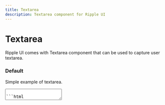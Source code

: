 ```yaml
---
title: Textarea
description: Textarea component for Ripple UI
---
```


# Textarea

Ripple UI comes with Textarea component that can be used to capture user textarea.

### Default

Simple example of textarea.

<textarea className="textarea" placeholder="Welcome!" />

```html
<textarea className="textarea" placeholder="Welcome!" />
```

### Colors

Textarea colors

<div className="flex flex-wrap gap-4">
  <textarea className="textarea-primary textarea" placeholder="Primary" />
  <textarea className="textarea-secondary textarea" placeholder="Secondary" />
  <textarea className="textarea-success textarea" placeholder="Success" />
  <textarea className="textarea-error textarea" placeholder="Error" />
  <textarea className="textarea-warning textarea" placeholder="Warning" />
</div>

```html
<textarea className="textarea textarea-primary" placeholder="Primary" />
<textarea className="textarea textarea-secondary" placeholder="Secondary" />
<textarea className="textarea textarea-success" placeholder="Success" />
<textarea className="textarea textarea-error" placeholder="Error" />
<textarea className="textarea textarea-warning" placeholder="Warning" />
```

### Ghost

Textarea ghost

<div className="flex flex-wrap gap-4">
  <textarea className="textarea-ghost-primary textarea" placeholder="Primary" />
  <textarea
    className="textarea-ghost-secondary textarea"
    placeholder="Secondary"
  />
  <textarea className="textarea-ghost-success textarea" placeholder="Success" />
  <textarea className="textarea-ghost-warning textarea" placeholder="Warning" />
  <textarea className="textarea-ghost-error textarea" placeholder="Error" />
</div>

```html
<textarea className="textarea-ghost-primary textarea" placeholder="Primary" />
<textarea
  className="textarea-ghost-secondary textarea"
  placeholder="Secondary"
/>
<textarea className="textarea-ghost-success textarea" placeholder="Success" />
<textarea className="textarea-ghost-warning textarea" placeholder="Warning" />
<textarea className="textarea-ghost-error textarea" placeholder="Error" />
```

### Block

Textarea block

<textarea className="textarea textarea-block" placeholder="Block" />

```html
<textarea className="textarea-block textarea" placeholder="Block" />
```

### Disabled

Disabled textarea

<textarea className="textarea" placeholder="Disabled" disabled />

```html
<textarea className="textarea" placeholder="Disabled" disabled />
```

<Attributes >
<Attributes.Title>Textarea Classes</Attributes.Title>

| class                    | Description                                        |
| ------------------------ | -------------------------------------------------- |
| textarea                 | Textarea base class                                |
| textarea-primary         | Set primary color                                  |
| textarea-secondary       | Set secondary color                                |
| textarea-success         | Set success color                                  |
| textarea-error           | Set error color                                    |
| textarea-warning         | Set warning color                                  |
| textarea-ghost-primary   | Transparent background with border hover primary   |
| textarea-ghost-secondary | Transparent background with border hover secondary |
| textarea-ghost-success   | Transparent background with border hover success   |
| textarea-ghost-error     | Transparent background with border hover error     |
| textarea-ghost-warning   | Transparent background with border hover warning   |
| textarea-block           | Make textarea takes full width                     |

</Attributes>

<LinkRedirect
  contentLeft="Input"
  hrefLeft="/docs/components/input"
  contentRight="Checkbox"
  hrefRight="/docs/components/checkbox"
/>
